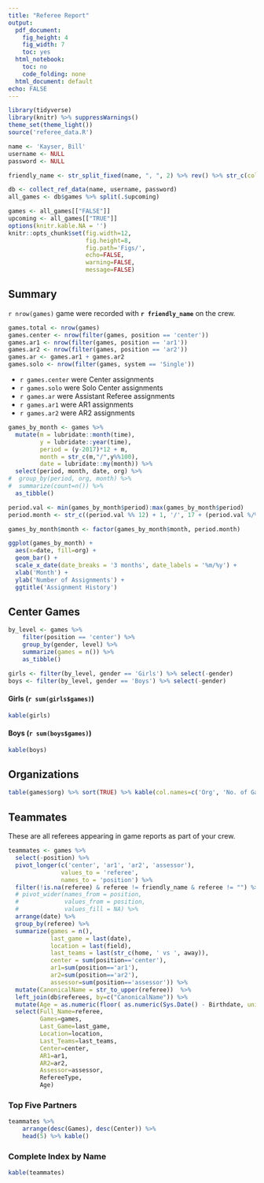 ```yaml
---
title: "Referee Report"
output:
  pdf_document: 
    fig_height: 4
    fig_width: 7
    toc: yes
  html_notebook: 
    toc: no
    code_folding: none
  html_document: default
echo: FALSE
---
```


<style type="text/css">
.table {
    width: inherit;
    max-width: 100%;
    margin-bottom: 20px;
}
.math.display {
  font-size: 28px;
}
</style>


```r
library(tidyverse)
library(knitr) %>% suppressWarnings()
theme_set(theme_light())
source('referee_data.R')

name <- 'Kayser, Bill'
username <- NULL
password <- NULL

friendly_name <- str_split_fixed(name, ", ", 2) %>% rev() %>% str_c(collapse=" ")

db <- collect_ref_data(name, username, password)
all_games <- db$games %>% split(.$upcoming)

games <- all_games[["FALSE"]]
upcoming <- all_games[["TRUE"]]
options(knitr.kable.NA = '')
knitr::opts_chunk$set(fig.width=12, 
                      fig.height=8, 
                      fig.path='Figs/',
                      echo=FALSE, 
                      warning=FALSE, 
                      message=FALSE)


```

## Summary

`r nrow(games)` game were recorded with **`r friendly_name`** on the crew.

```r
games.total <- nrow(games)
games.center <- nrow(filter(games, position == 'center'))
games.ar1 <- nrow(filter(games, position == 'ar1'))
games.ar2 <- nrow(filter(games, position == 'ar2'))
games.ar <- games.ar1 + games.ar2
games.solo <- nrow(filter(games, system == 'Single'))

```

* `r games.center` were Center assignments
* `r games.solo` were Solo Center assignments
* `r games.ar` were Assistant Referee assignments
* `r games.ar1` were AR1 assignments
* `r games.ar2` were AR2 assignments

```r
games_by_month <- games %>% 
  mutate(m = lubridate::month(time),
         y = lubridate::year(time),
         period = (y-2017)*12 + m,
         month = str_c(m,"/",y%%100),
         date = lubridate::my(month)) %>%
  select(period, month, date, org) %>%
#  group_by(period, org, month) %>%
#  summarize(count=n()) %>%
  as_tibble()

period.val <- min(games_by_month$period):max(games_by_month$period)
period.month <- str_c((period.val %% 12) + 1, '/', 17 + (period.val %/% 12))

games_by_month$month <- factor(games_by_month$month, period.month)

ggplot(games_by_month) +
  aes(x=date, fill=org) +
  geom_bar() +
  scale_x_date(date_breaks = '3 months', date_labels = '%m/%y') +
  xlab('Month') +
  ylab('Number of Assignments') +
  ggtitle('Assignment History')

```

## Center Games{#centers}

```r
by_level <- games %>% 
    filter(position == 'center') %>%
    group_by(gender, level) %>%
    summarize(games = n()) %>%
    as_tibble()
```

<style>
 div#boys {
    display: inline-block;
    margin: 4px 4px 4px 12px;
 }
 div#girls {
    float: left;
    margin: 4px;
 }
 div#centers {
    float: left;
    margin: 4px;
 }
 div#organizations {
    display: inline-block;
    margin: 4px 4px 4px 32px;
 }
</style>


```r
girls <- filter(by_level, gender == 'Girls') %>% select(-gender) 
boys <- filter(by_level, gender == 'Boys') %>% select(-gender) 
```

#### Girls (`r sum(girls$games)`){#girls}

```r
kable(girls)
```

#### Boys (`r sum(boys$games)`){#boys}

```r
kable(boys)
```

## Organizations

```r
table(games$org) %>% sort(TRUE) %>% kable(col.names=c('Org', 'No. of Games'))
```

## Teammates

These are all referees appearing in game reports as part of your crew.


```r

teammates <- games %>%
  select(-position) %>%
  pivot_longer(c('center', 'ar1', 'ar2', 'assessor'), 
               values_to = 'referee', 
               names_to = 'position') %>%
  filter(!is.na(referee) & referee != friendly_name & referee != "") %>%
  # pivot_wider(names_from = position,
  #             values_from = position,
  #             values_fill = NA) %>%
  arrange(date) %>%
  group_by(referee) %>%
  summarize(games = n(), 
            last_game = last(date),
            location = last(field),
            last_teams = last(str_c(home, ' vs ', away)),
            center = sum(position=='center'),
            ar1=sum(position=='ar1'),
            ar2=sum(position=='ar2'),
            assessor=sum(position=='assessor')) %>%
  mutate(CanonicalName = str_to_upper(referee))  %>%
  left_join(db$referees, by=c("CanonicalName")) %>%
  mutate(Age = as.numeric(floor( as.numeric(Sys.Date() - Birthdate, unit="days")/365.25))) %>%
  select(Full_Name=referee,
         Games=games,
         Last_Game=last_game,
         Location=location,
         Last_Teams=last_teams,
         Center=center,
         AR1=ar1,
         AR2=ar2,
         Assessor=assessor,
         RefereeType,
         Age)

```

### Top Five Partners

```r

teammates %>% 
    arrange(desc(Games), desc(Center)) %>%
    head(5) %>% kable()
```

### Complete Index by Name

```r
kable(teammates)
```